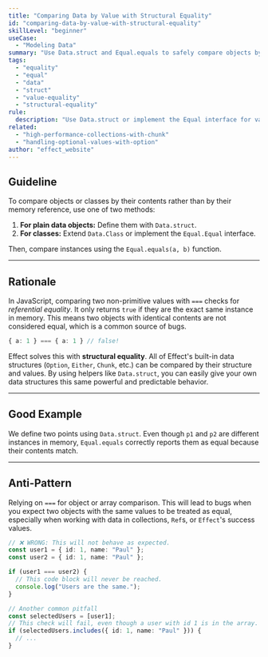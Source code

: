 ```yaml
---
title: "Comparing Data by Value with Structural Equality"
id: "comparing-data-by-value-with-structural-equality"
skillLevel: "beginner"
useCase:
  - "Modeling Data"
summary: "Use Data.struct and Equal.equals to safely compare objects by their value instead of their reference, avoiding common JavaScript pitfalls."
tags:
  - "equality"
  - "equal"
  - "data"
  - "struct"
  - "value-equality"
  - "structural-equality"
rule:
  description: "Use Data.struct or implement the Equal interface for value-based comparison of objects and classes."
related:
  - "high-performance-collections-with-chunk"
  - "handling-optional-values-with-option"
author: "effect_website"
---
```


## Guideline

To compare objects or classes by their contents rather than by their memory reference, use one of two methods:
1.  **For plain data objects:** Define them with `Data.struct`.
2.  **For classes:** Extend `Data.Class` or implement the `Equal.Equal` interface.

Then, compare instances using the `Equal.equals(a, b)` function.

---

## Rationale

In JavaScript, comparing two non-primitive values with `===` checks for *referential equality*. It only returns `true` if they are the exact same instance in memory. This means two objects with identical contents are not considered equal, which is a common source of bugs.

```typescript
{ a: 1 } === { a: 1 } // false!
```

Effect solves this with **structural equality**. All of Effect's built-in data structures (`Option`, `Either`, `Chunk`, etc.) can be compared by their structure and values. By using helpers like `Data.struct`, you can easily give your own data structures this same powerful and predictable behavior.

---

## Good Example

We define two points using `Data.struct`. Even though `p1` and `p2` are different instances in memory, `Equal.equals` correctly reports them as equal because their contents match.

<Example path="./src/comparing-data-by-value-with-structural-equality.ts" />

---

## Anti-Pattern

Relying on `===` for object or array comparison. This will lead to bugs when you expect two objects with the same values to be treated as equal, especially when working with data in collections, `Ref`s, or `Effect`'s success values.

```typescript
// ❌ WRONG: This will not behave as expected.
const user1 = { id: 1, name: "Paul" };
const user2 = { id: 1, name: "Paul" };

if (user1 === user2) {
  // This code block will never be reached.
  console.log("Users are the same.");
}

// Another common pitfall
const selectedUsers = [user1];
// This check will fail, even though a user with id 1 is in the array.
if (selectedUsers.includes({ id: 1, name: "Paul" })) {
  // ...
}
```